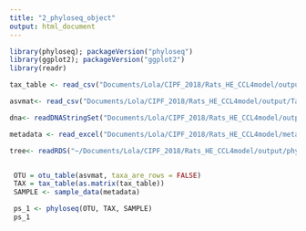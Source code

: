 ```yaml
---
title: "2_phyloseq_object"
output: html_document
---
```


```r
library(phyloseq); packageVersion("phyloseq")
library(ggplot2); packageVersion("ggplot2")
library(readr)

tax_table <- read_csv("Documents/Lola/CIPF_2018/Rats_HE_CCL4model/output/Tables/tax_table.csv")

asvmat<- read_csv("Documents/Lola/CIPF_2018/Rats_HE_CCL4model/output/Tables/otu_table.csv")

dna<- readDNAStringSet("Documents/Lola/CIPF_2018/Rats_HE_CCL4model/output/ASV.fasta")

metadata <- read_excel("Documents/Lola/CIPF_2018/Rats_HE_CCL4model/metadata.xlsx")

tree<- readRDS("~/Documents/Lola/CIPF_2018/Rats_HE_CCL4model/output/phylo_tree.rds")


 OTU = otu_table(asvmat, taxa_are_rows = FALSE)
 TAX = tax_table(as.matrix(tax_table))
 SAMPLE <- sample_data(metadata)

 ps_1 <- phyloseq(OTU, TAX, SAMPLE)
 ps_1
```

